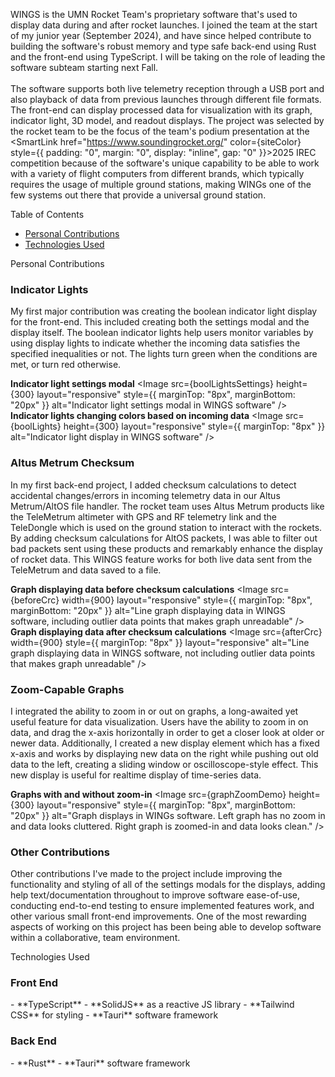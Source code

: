 
WINGS is the UMN Rocket Team's proprietary software that's used to display data during and after rocket launches. I joined
the team at the start of my junior year (September 2024), and have since helped contribute to building the software's robust
memory and type safe back-end using Rust and the front-end using TypeScript. I will be taking on the role of leading the software
subteam starting next Fall. \
\
The software supports both live telemetry reception through a USB port and also playback of data from 
previous launches through different file formats. The front-end can display processed data for visualization with its graph, indicator 
light, 3D model, and readout displays. The project was selected by the rocket team to be the focus of the team's podium presentation
at the 
<SmartLink href="https://www.soundingrocket.org/" color={siteColor} style={{ padding: "0", margin: "0", display: "inline", gap: "0" }}>2025 IREC competition</SmartLink>
because of the software's unique capability to be able to work with a variety of flight computers from different brands, which typically 
requires the usage of multiple ground stations, making WINGs one of the few systems out there that provide a universal ground station. 

<Heading
    wrap="balance" as="h2"
    marginTop="24" marginBottom="12">
    Table of Contents
</Heading>

- [Personal Contributions](#personal-contributions)
- [Technologies Used](#technologies-used)


<Heading
    id="personal-contributions"
    wrap="balance" as="h2"
    marginTop="24" marginBottom="12">
    Personal Contributions
</Heading>

<h3 
    style={{ marginTop: "17px", marginBottom: "15px" }}>
    Indicator Lights
</h3>

My first major contribution was creating the boolean indicator light display for the front-end. This included creating both the
settings modal and the display itself. The boolean indicator lights help users monitor variables by using display lights
to indicate whether the incoming data satisfies the specified inequalities or not. The lights turn green when the conditions are met,
or turn red otherwise.

<Flex
    direction='column' alignItems="center"
    position="relative" padding="32">
    <b className={styles.b}>Indicator light settings modal</b>
    <Image 
        src={boolLightsSettings} height={300} layout="responsive"
        style={{ marginTop: "8px", marginBottom: "20px" }}
        alt="Indicator light settings modal in WINGS software" />
    <b className={styles.b}>Indicator lights changing colors based on incoming data</b>
    <Image
        src={boolLights} height={300} layout="responsive"
        style={{ marginTop: "8px" }}
        alt="Indicator light display in WINGS software" />
</Flex>

<h3 
    style={{ marginTop: "17px", marginBottom: "15px" }}>
    Altus Metrum Checksum
</h3>

In my first back-end project, I added checksum calculations to detect accidental changes/errors in incoming telemetry data in our Altus Metrum/AltOS file handler. 
The rocket team uses Altus Metrum products like the TeleMetrum altimeter with GPS and RF telemetry link and the TeleDongle which is 
used on the ground station to interact with the rockets. By adding checksum calculations for AltOS packets, I was able to filter out bad packets 
sent using these products and remarkably enhance the display of rocket data. This WINGS feature works for both live data sent from the 
TeleMetrum and data saved to a file.

<Flex
    direction='column' alignItems="center"
    position="relative" padding="32" >
    <b className={styles.b}>Graph displaying data before checksum calculations</b>
    <Image 
        src={beforeCrc} width={900} layout="responsive"
        style={{ marginTop: "8px", marginBottom: "20px" }}
        alt="Line graph displaying data in WINGS software, including outlier data points that makes graph unreadable" />
    <b className={styles.b}>Graph displaying data after checksum calculations</b>
    <Image
        src={afterCrc} width={900}
        style={{ marginTop: "8px" }} layout="responsive"
        alt="Line graph displaying data in WINGS software, not including outlier data points that makes graph unreadable" />
</Flex>

<h3
    style={{ marginTop: "17px", marginBottom: "15px" }}>
    Zoom-Capable Graphs
</h3>

I integrated the ability to zoom in or out on graphs, a long-awaited yet useful feature for data visualization. Users have the ability 
to zoom in on data, and drag the x-axis horizontally in order to get a closer look at older or newer data. Additionally, I created a new 
display element which has a fixed x-axis and works by displaying new data on the right while pushing out old data to the left, 
creating a sliding window or oscilloscope-style effect. This new display is useful for realtime display of time-series data.

<Flex
    direction='column' alignItems="center"
    position="relative" padding="32">
    <b className={styles.b}>Graphs with and without zoom-in</b>
    <Image 
        src={graphZoomDemo} height={300} layout="responsive"
        style={{ marginTop: "8px", marginBottom: "20px" }}
        alt="Graph displays in WINGs software. Left graph has no zoom in and data looks cluttered. 
            Right graph is zoomed-in and data looks clean." />
        
</Flex>


<h3 
    style={{ marginTop: "17px", marginBottom: "15px" }}>
    Other Contributions
</h3>

Other contributions I've made to the project include improving the functionality and styling of all of the settings modals for the
displays, adding help text/documentation throughout to improve software ease-of-use, conducting end-to-end testing to ensure implemented
features work, and other various small front-end improvements. One of the most rewarding aspects of working on this project has been
being able to develop software within a collaborative, team environment.


<Heading
    id="technologies-used"
    wrap="balance" as="h2"
    marginTop="24" marginBottom="4">
    Technologies Used
</Heading>

<h3
    style={{ marginTop: "20px", marginBottom: "15px" }}>
    Front End
</h3>
- **TypeScript**
- **SolidJS** as a reactive JS library
- **Tailwind CSS** for styling
- **Tauri** software framework

<h3
    style={{ marginTop: "25px", marginBottom: "15px" }}>
    Back End
</h3>
- **Rust**
- **Tauri** software framework